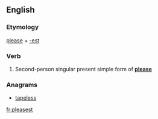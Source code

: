 ==English==

===Etymology===
[[please]] + [[-est]]

===Verb===
{{en-verb form}}

# {{context|archaic}} Second-person singular present simple form of '''[[please]]'''

===Anagrams===
* [[tapeless#English|tapeless]]

[[fr:pleasest]]